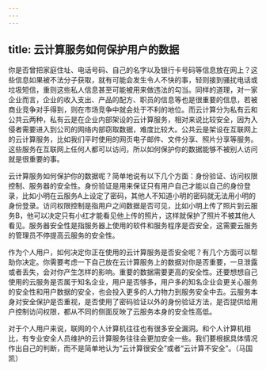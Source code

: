 ```yaml
---
---
---
```

title: 云计算服务如何保护用户的数据
---




你是否曾把家庭住址、电话号码、自己的名字以及银行卡号码等信息放在网上？这些信息如果被不法分子获取，就有可能会发生令人不快的事，轻则接到骚扰电话或垃圾短信，重则这些私人信息甚至可能被用来做违法的勾当。同样的道理，对一家企业而言，企业的收入支出、产品的配方、职员的信息等也是很重要的信息，若被商业竞争对手得到，则在市场竞争中就会处于不利的地位。而云计算分为私有云和公共云两种，私有云是在企业内部架设的云计算服务，相对来说比较安全，因为入侵者需要进入到公司的网络内部窃取数据，难度比较大。公共云是架设在互联网上的云计算服务，比如我们平时使用的网页电子邮件、文件分享、照片分享等服务。这些服务在互联网上任何人都可以访问，所以如何保护你的数据能够不被别人访问就是很重要的事。



云计算服务如何保护你的数据呢？简单地说有以下几个方面：身份验证、访问权限控制、服务器的安全性。身份验证是用来保证只有用户自己才能以自己的身份登录，比如小明在云服务A上设定了密码，其他人不知道小明的密码就无法用小明的身份登录。访问权限控制是指用户之间数据是否可见，比如小明上传了照片到云服务B，他可以决定只有小红才能看见他上传的照片，这样就保护了照片不被其他人看见。服务器安全性是指服务器上使用的软件和服务程序是否安全，这需要云服务的管理员不停提高云服务的安全性。



作为个人用户，如何决定你正在使用的云计算服务是否安全呢？有几个方面可以帮助你决定。你需要考虑一下自己放在云计算服务上的数据对你是否重要，一旦泄露或者丢失，会对你产生怎样的影响。重要的数据需要更高的安全性。还要想想自己使用的云服务是否属于知名企业，用户是否够多，用户多的知名企业会更关心服务的安全性和用户数据的安全，也会投入更多的人力物力到服务安全中去。云服务本身对安全保护是否重视，是否使用了密码验证以外的身份验证方法，是否提供给用户控制访问权限，都从不同的侧面反映了云服务本身的安全性高低。



对于个人用户来说，联网的个人计算机往往也有很多安全漏洞。和个人计算机相比，有专业安全人员维护的云计算服务往往会更加安全一些。我们要根据具体情况作出自己的判断，而不是简单地认为“云计算很安全”或者“云计算不安全”。（马国凯）